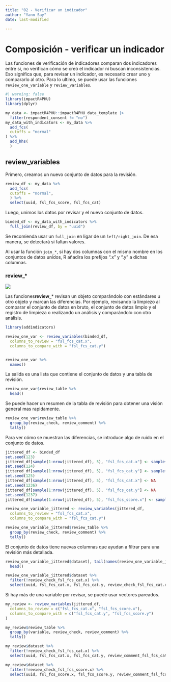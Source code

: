 ```yaml
---
title: "02 - Verificar un indicador"
author: "Yann Say"
date: last-modified

---
```

# Composición - verificar un indicador

Las funciones de verificación de indicadores comparan dos indicadores entre si, no verifican cómo se creó el indicador ni buscan inconsistencias. Eso significa que, para revisar un indicador, es necesario crear uno y compararlo al otro.
Para lo ultimo, se puede usar las funciones `review_one_variable` y `review_variables`.

```r
#| warning: false
library(impactR4PHU)
library(dplyr)

my_data <- impactR4PHU::impactR4PHU_data_template |>  
  filter(respondent_consent != "no") 
my_data_with_indicators <- my_data %>%
  add_fcs(
  cutoffs = "normal"
) %>%
  add_hhs(
  )
```

## review_variables

Primero, creamos un nuevo conjunto de datos para la revisión.

```r
review_df <- my_data %>%
  add_fcs(
  cutoffs = "normal",
  ) %>%
  select(uuid, fsl_fcs_score, fsl_fcs_cat)
```

Luego, unimos los datos por revisar y el nuevo conjunto de datos.

```r
binded_df <- my_data_with_indicators %>%
  full_join(review_df, by = "uuid")
```

::: {.callout-note .column-margin}
Se recomienda usar un `full_join` en ligar de un `left/right_join`. De esa manera, se detectará si faltan valores.
:::

::: {.callout-note .column-margin}
Al usar la función `join_*`, si hay dos columnas con el mismo nombre en los conjuntos de datos unidos, R añadira los prefijos ".x" y ".y" a dichas columnas.
:::

::: {.callout-tip appearance="minimal"}
### review\_\*

![](../config/images/verb - review.png)

Las funciones**review_**\* revisan un objeto comparándolo con estándares u otro objeto y marcan las diferencias. Por ejemplo, revisando la limpiezo al comparar el conjunto de datos en bruto, el conjunto de datos limpio y el registro de limpieza o realizando un análisis y comparándolo con otro análisis.
:::
```r
library(addindicators)
```

```r
review_one_var <- review_variables(binded_df,
  columns_to_review = "fsl_fcs_cat.x",
  columns_to_compare_with = "fsl_fcs_cat.y")


review_one_var %>% 
  names()
```
La salida es una lista que contiene el conjunto de datos y una tabla de revisión.

```r
review_one_var$review_table %>% 
  head()
```

Se puede hacer un resumen de la tabla de revisión para obtener una visión general mas rapidamente.

```r
review_one_var$review_table %>%
  group_by(review_check, review_comment) %>%
  tally()
```

Para ver cómo se muestran las diferencias, se introduce algo de ruido en el conjunto de datos.

```r
jittered_df <- binded_df
set.seed(123)
jittered_df[sample(1:nrow(jittered_df), 5), "fsl_fcs_cat.x"] <- sample(unique(jittered_df$fsl_fcs_cat.y), 5, T)
set.seed(124)
jittered_df[sample(1:nrow(jittered_df), 5), "fsl_fcs_cat.y"] <- sample(unique(jittered_df$fsl_fcs_cat.y), 5, T)
set.seed(125)
jittered_df[sample(1:nrow(jittered_df), 5), "fsl_fcs_cat.x"] <- NA
set.seed(1236)
jittered_df[sample(1:nrow(jittered_df), 5), "fsl_fcs_cat.y"] <- NA
set.seed(1237)
jittered_df[sample(1:nrow(jittered_df), 5), "fsl_fcs_score.x"] <- sample(unique(jittered_df$fsl_fcs_score.x), 5, T)
```

```r
review_one_variable_jittered <- review_variables(jittered_df,
  columns_to_review = "fsl_fcs_cat.x",
  columns_to_compare_with = "fsl_fcs_cat.y")

review_one_variable_jittered$review_table %>%
  group_by(review_check, review_comment) %>%
  tally()
```

El conjunto de datos tiene nuevas columnas que ayudan a filtrar para una revisión más detallada.

```r
review_one_variable_jittered$dataset[, tail(names(review_one_variable_jittered$dataset), 5)] %>%
  head()
```
```r
review_one_variable_jittered$dataset %>%
  filter(!review_check_fsl_fcs_cat.x) %>%
  select(uuid, fsl_fcs_cat.x, fsl_fcs_cat.y, review_check_fsl_fcs_cat.x, review_comment_fsl_fcs_cat.x)
```

Si hay más de una variable por revisar, se puede usar vectores pareados.

```r
my_review <- review_variables(jittered_df,
  columns_to_review = c("fsl_fcs_cat.x", "fsl_fcs_score.x"),
  columns_to_compare_with = c("fsl_fcs_cat.y", "fsl_fcs_score.y")
)
```

```r
my_review$review_table %>%
  group_by(variable, review_check, review_comment) %>%
  tally()
```
```r
my_review$dataset %>%
  filter(!review_check_fsl_fcs_cat.x) %>%
  select(uuid, fsl_fcs_cat.x, fsl_fcs_cat.y, review_comment_fsl_fcs_cat.x)
```
```r
my_review$dataset %>%
  filter(!review_check_fsl_fcs_score.x) %>%
  select(uuid, fsl_fcs_score.x, fsl_fcs_score.y, review_comment_fsl_fcs_score.x)
```

